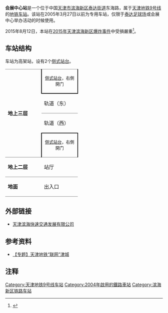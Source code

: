 {{not|梅江会展中心站|国家会展中心站}}
{{otheruse|会展中心站}}
{{noteTA 
|G1 =Transport}}
{{Infobox station
|name = 会展中心
|eng_name = Huizhanzhongxin
|linecolour = {{天津地铁颜色|9}}
|image = 天津轨道交通--会展中心站.jpg
|caption = 会展中心站（2011年4月）
|other_name = 
|country = {{PRC}}
|borough = [[天津市|天津市]][[滨海新区|滨海新区]][[泰达街道|泰达街道]]
|address = 东海路
|coordinates = {{coord|39.0291209|N|117.7254448|E|display=inline,title|Region:CH_type}}
|elevation = 
|owned = 
|operator = [[天津轨道交通集团|天津轨道交通集团]]
|lines = {{天津地铁线路名|9|SL}}
|distance = 
|platform = 2座[[侧式站台|侧式站台]]
|tracks = 2条
|bus_routes = 
|bus_stands = 
|connections = 公交站
|structure = 高架车站
|hall = 
|depth = 
|levels = 
|interchange = 
|exits = 
|lift = 
|escalator = 
|architect = 
|architectural_style = 
|colour = 
|type = 
|status = 运营中
|code = 
|zone = 
|classification = 
|website = 
|built = 
|opened = 2005年3月27日
|closed = 
|pass_year = 
|passengers = 
|pass_system = 
|pass_rank = 
|mpassengers = 
|trains = 
|station_hours = 
|hours = 
|first = 往{{天津地铁起讫站|9|R}}：06:11<br />往{{天津地铁起讫站|9|L}}：06:01
|last = 往{{天津地铁起讫站|9|R}}：22:42<br />往{{天津地铁起讫站|9|L}}：22:31
|adjacent = {{adjacent stations|system=天津地铁|line=9|left=太湖路|right=东海路}}
|other_services = 
|route_map = 
}}
'''会展中心站'''是一个位于中国[[天津市|天津市]][[滨海新区|滨海新区]][[泰达街道|泰达街道]]东海路，属于[[天津地铁|天津地铁]][[天津地铁9号线|9号线]]的[[地铁车站|地铁车站]]。该站在2005年3月27日以前为专用车站，仅限于[[泰达足球场|泰达足球场]]或会展中心举办活动的时候使用。

2015年8月12日，本站在[[2015年天津滨海新区爆炸事件|2015年天津滨海新区爆炸事件]]中受損嚴重<ref>{{Cite web |url=http://www.bjnews.com.cn/video/2015/08/14/374257.html |title=两分钟3D俯瞰天津爆炸全景 损毁情况是这样的！ |accessdate=2015-08-16 |archive-date=2015-09-23 |archive-url=https://web.archive.org/web/20150923205729/http://www.bjnews.com.cn/video/2015/08/14/374257.html |dead-url=no }}</ref>。

==车站结构==
车站为高架站，设有2个[[侧式站台|侧式站台]]。
{|cellspacing=0 cellpadding=3
|-
|style="border-top:solid 1px gray;" rowspan=4 valign=top width=50|'''地上三层'''
|style="border-right:solid 2px black;border-left:solid 2px black;border-top:solid 1px gray;border-bottom:solid 2px black;" colspan=2|<center><small>[[侧式站台|侧式站台]]，右側開门</small></center>
|-
|style="border-bottom:solid 1px gray;"|轨道（东）
|style="border-bottom:solid 1px gray;"|{{arrow|L}} {{天津地铁线路名|9|c}}往{{站|东海路}}<small>（終點站）</small>
|-
|轨道（西）
|{{arrow|R}} {{天津地铁线路名|9|c}}往{{站|天津站}}<small>（{{站|太湖路}}）</small>
|-
|style="border-right:solid 2px black;border-left:solid 2px black;border-top:solid 2px black;" colspan=2|<center><small>[[侧式站台|侧式站台]]，右側開门</small></center>
|-
|style="border-top:solid 1px gray;border-bottom:solid 1px gray;" valign=top width=100|'''地上二层'''
|style="border-top:solid 1px gray;border-bottom:solid 1px gray;" valign=top width=100|站厅
|style="border-top:solid 1px gray;border-bottom:solid 1px gray;" valign=top width=350|客服中心、[[自动售票机|自动售票机]]、验票机
|-
|style="border-bottom:solid 1px gray;" valign=top width=100|'''地面'''
|style="border-bottom:solid 1px gray;" |出入口
|style="border-bottom:solid 1px gray;" |A、B出入口
|}

== 外部链接 ==
* [https://web.archive.org/web/20100129201422/http://www.ctbmt.cn/ 天津滨海快速交通发展有限公司]

== 参考资料 ==
* [http://news.enorth.com.cn/system/2006/08/09/001379965.shtml 【专题】天津地铁“联网”津城] {{Wayback|url=http://news.enorth.com.cn/system/2006/08/09/001379965.shtml |date=20070905012246 }}

== 注释 ==
<div class="references-small">
<references />
</div>

{{天津地铁9号线}}
{{天津轨道交通车站列表}}
[[Category:天津地铁9号线车站|Category:天津地铁9号线车站]]
[[Category:2004年啟用的鐵路車站|Category:2004年啟用的鐵路車站]]
[[Category:滨海新区铁路车站|Category:滨海新区铁路车站]]